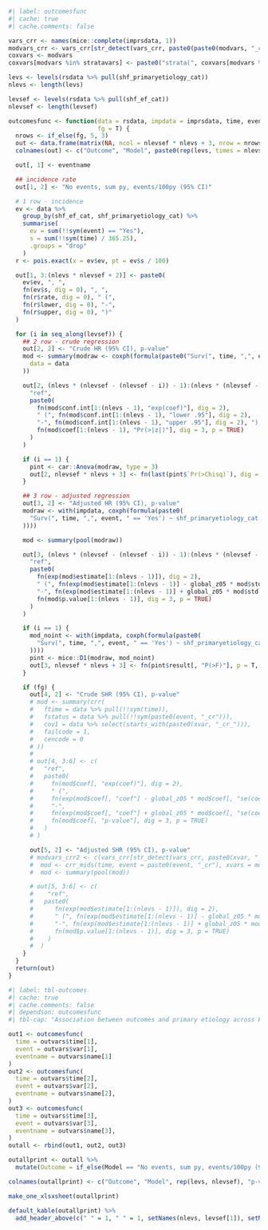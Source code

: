 ```r
#| label: outcomesfunc
#| cache: true
#| cache.comments: false

vars_crr <- names(mice::complete(imprsdata, 1))
modvars_crr <- vars_crr[str_detect(vars_crr, paste0(paste0(modvars, "_cr_"), collapse = "|"))]
coxvars <- modvars
coxvars[modvars %in% stratavars] <- paste0("strata(", coxvars[modvars %in% stratavars], ")")

levs <- levels(rsdata %>% pull(shf_primaryetiology_cat))
nlevs <- length(levs)

levsef <- levels(rsdata %>% pull(shf_ef_cat))
nlevsef <- length(levsef)

outcomesfunc <- function(data = rsdata, impdata = imprsdata, time, event, eventname,
                         fg = T) {
  nrows <- if_else(fg, 5, 3)
  out <- data.frame(matrix(NA, ncol = nlevsef * nlevs + 3, nrow = nrows))
  colnames(out) <- c("Outcome", "Model", paste0(rep(levs, times = nlevsef), rep(levsef, each = nlevs)), "p-value interaction")

  out[, 1] <- eventname

  ## incidence rate
  out[1, 2] <- "No events, sum py, events/100py (95% CI)"

  # 1 row - incidence
  ev <- data %>%
    group_by(shf_ef_cat, shf_primaryetiology_cat) %>%
    summarise(
      ev = sum(!!sym(event) == "Yes"),
      s = sum(!!sym(time) / 365.25),
      .groups = "drop"
    )
  r <- pois.exact(x = ev$ev, pt = ev$s / 100)

  out[1, 3:(nlevs * nlevsef + 2)] <- paste0(
    ev$ev, ", ",
    fn(ev$s, dig = 0), ", ",
    fn(r$rate, dig = 0), " (",
    fn(r$lower, dig = 0), "-",
    fn(r$upper, dig = 0), ")"
  )

  for (i in seq_along(levsef)) {
    ## 2 row - crude regression
    out[2, 2] <- "Crude HR (95% CI), p-value"
    mod <- summary(modraw <- coxph(formula(paste0("Surv(", time, ",", event, "== 'Yes') ~ shf_primaryetiology_cat * relevel(shf_ef_cat, ref = '", levsef[i], "')")),
      data = data
    ))

    out[2, (nlevs * (nlevsef - (nlevsef - i)) - 1):(nlevs * (nlevsef - (nlevsef - i)) + nlevsef - 1)] <- c(
      "ref",
      paste0(
        fn(mod$conf.int[1:(nlevs - 1), "exp(coef)"], dig = 2),
        " (", fn(mod$conf.int[1:(nlevs - 1), "lower .95"], dig = 2),
        "-", fn(mod$conf.int[1:(nlevs - 1), "upper .95"], dig = 2), "), ",
        fn(mod$coef[1:(nlevs - 1), "Pr(>|z|)"], dig = 3, p = TRUE)
      )
    )

    if (i == 1) {
      pint <- car::Anova(modraw, type = 3)
      out[2, nlevsef * nlevs + 3] <- fn(last(pint$`Pr(>Chisq)`), dig = 3, p = T)
    }

    ## 3 row - adjusted regression
    out[3, 2] <- "Adjusted HR (95% CI), p-value"
    modraw <- with(impdata, coxph(formula(paste0(
      "Surv(", time, ",", event, " == 'Yes') ~ shf_primaryetiology_cat * relevel(shf_ef_cat, ref = '", levsef[i], "') + ", paste(coxvars, collapse = " + ")
    ))))

    mod <- summary(pool(modraw))

    out[3, (nlevs * (nlevsef - (nlevsef - i)) - 1):(nlevs * (nlevsef - (nlevsef - i)) + nlevsef - 1)] <- c(
      "ref",
      paste0(
        fn(exp(mod$estimate[1:(nlevs - 1)]), dig = 2),
        " (", fn(exp(mod$estimate[1:(nlevs - 1)] - global_z05 * mod$std.error[1:(nlevs - 1)]), dig = 2),
        "-", fn(exp(mod$estimate[1:(nlevs - 1)] + global_z05 * mod$std.error[1:(nlevs - 1)]), dig = 2), "), ",
        fn(mod$p.value[1:(nlevs - 1)], dig = 3, p = TRUE)
      )
    )

    if (i == 1) {
      mod_noint <- with(impdata, coxph(formula(paste0(
        "Surv(", time, ",", event, " == 'Yes') ~ shf_primaryetiology_cat + relevel(shf_ef_cat, ref = '", levsef[i], "') + ", paste(coxvars, collapse = " + ")
      ))))
      pint <- mice::D1(modraw, mod_noint)
      out[3, nlevsef * nlevs + 3] <- fn(pint$result[, "P(>F)"], p = T, dig = 3)
    }

    if (fg) {
      out[4, 2] <- "Crude SHR (95% CI), p-value"
      # mod <- summary(crr(
      #   ftime = data %>% pull(!!sym(time)),
      #   fstatus = data %>% pull(!!sym(paste0(event, "_cr"))),
      #   cov1 = data %>% select(starts_with(paste0(xvar, "_cr_"))),
      #   failcode = 1,
      #   cencode = 0
      # ))
      #
      # out[4, 3:6] <- c(
      #   "ref",
      #   paste0(
      #     fn(mod$coef[, "exp(coef)"], dig = 2),
      #     " (",
      #     fn(exp(mod$coef[, "coef"] - global_z05 * mod$coef[, "se(coef)"]), dig = 2),
      #     "-",
      #     fn(exp(mod$coef[, "coef"] + global_z05 * mod$coef[, "se(coef)"]), dig = 2), "), ",
      #     fn(mod$coef[, "p-value"], dig = 3, p = TRUE)
      #   )
      # )

      out[5, 2] <- "Adjusted SHR (95% CI), p-value"
      # modvars_crr2 <- c(vars_crr[str_detect(vars_crr, paste0(xvar, "_cr_"))], modvars_crr)
      #  mod <- crr_mids(time, event = paste0(event, "_cr"), xvars = modvars_crr2, impdata)
      #  mod <- summary(pool(mod))

      # out[5, 3:6] <- c(
      #    "ref",
      #   paste0(
      #      fn(exp(mod$estimate[1:(nlevs - 1)]), dig = 2),
      #      " (", fn(exp(mod$estimate[1:(nlevs - 1)] - global_z05 * mod$std.error[1:(nlevs - 1)]), dig = 2),
      #      "-", fn(exp(mod$estimate[1:(nlevs - 1)] + global_z05 * mod$std.error[1:(nlevs - 1)]), dig = 2), "), ",
      #      fn(mod$p.value[1:(nlevs - 1)], dig = 3, p = TRUE)
      #    )
      #  )
    }
  }
  return(out)
}
```

```r
#| label: tbl-outcomes
#| cache: true
#| cache.comments: false
#| dependson: outcomesfunc
#| tbl-cap: "Association between outcomes and primary etiology across EF"

out1 <- outcomesfunc(
  time = outvars$time[1],
  event = outvars$var[1],
  eventname = outvars$name[1]
)
out2 <- outcomesfunc(
  time = outvars$time[2],
  event = outvars$var[2],
  eventname = outvars$name[2],
)
out3 <- outcomesfunc(
  time = outvars$time[3],
  event = outvars$var[3],
  eventname = outvars$name[3],
)
outall <- rbind(out1, out2, out3)

outallprint <- outall %>%
  mutate(Outcome = if_else(Model == "No events, sum py, events/100py (95% CI)", Outcome, NA))

colnames(outallprint) <- c("Outcome", "Model", rep(levs, nlevsef), "p-value interaction")

make_one_xlsxsheet(outallprint)

default_kable(outallprint) %>%
  add_header_above(c(" " = 1, " " = 1, setNames(nlevs, levsef[1]), setNames(nlevs, levsef[2]), setNames(nlevs, levsef[3]), " " = 1))
```
